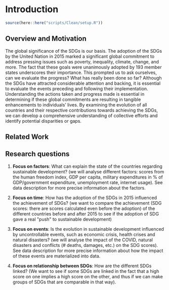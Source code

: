 # Introduction

```r
source(here::here("scripts/Clean/setup.R"))
```

## Overview and Motivation

The global significance of the SDGs is our basis. The adoption of the SDGs by the United Nation in 2015 marked a significant global commitment to address pressing issues such as poverty, inequality, climate, change, and more. The fact that these goals were unanimously adopted by 193 member states underscores their importance. This prompted us to ask ourselves, can we evaluate the progress? What has really been done so far? Although the SDGs have attracted considerable attention and backing, it is essential to evaluate the events preceding and following their implementation. Understanding the actions taken and progress made is essential in determining if these global commitments are resulting in tangible enhancements to individuals' lives. By examining the evolution of all countries and their respective contributions towards achieving the SDGs, we can develop a comprehensive understanding of collective efforts and identify potential disparities or gaps.

## Related Work

## Research questions

1.  **Focus on factors**: What can explain the state of the countries regarding sustainable development? (we will analyse different factors: scores from the human freedom index, GDP per capita, military expenditures in % of GDP/government expenditure, unemployment rate, internet usage). See data description for more precise information about the factors.

2.  **Focus on time**: How has the adoption of the SDGs in 2015 influenced the achievement of SDGs? (we want to compare the achievement (SDG scores: there are scores calculated even before the adoption) of the different countries before and after 2015 to see if the adoption of SDG gave a real \"push\" to sustainable development)

3.  **Focus on events**: Is the evolution in sustainable development influenced by uncontrollable events, such as economic crisis, health crises and natural disasters? (we will analyse the impact of the COVID, natural disasters and conflicts (# deaths, damages, etc.) on the SDG scores). See data description for more precise information about how the impact of these events are materialized into data.

4.  **Focus on relationship between SDGs**: How are the different SDGs linked? (We want to see if some SDGs are linked in the fact that a high score on one implies a high score on the other, and thus if we can make groups of SDGs that are comparable in that way).

